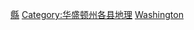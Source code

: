 {{containercat}}

[[Category:華盛頓州聚居地|縣]]
[[Category:华盛顿州各县地理|Category:华盛顿州各县地理]]
[[Category:美國各縣聚居地|Washington]]